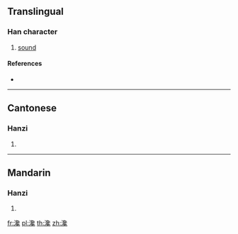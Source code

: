 {{character info/new}}
==Translingual==

===Han character===
{{Han char|rn=85|rad=水|as=17|sn=20|four=37113|canj=ENRI|ids=⿰氵毚}}

# [[sound]]

====References====
* {{Han ref|kx=0661.210|dkj=18714|dj=1071.040|hdz=31789.040|uh=703A|ud=28730|bh=F464|bd=62564}}

----

==Cantonese==

===Hanzi===
{{yue-hanzi|jyut=|y=chaam4}}

# {{defn|lang=yue|sort=水17}}

----

==Mandarin==

===Hanzi===
{{cmn-hanzi|pin=[[chán]] ([[chan2]]), [[ràng]] ([[rang4]])|wg=ch'an<sup>2</sup>, jang<sup>4</sup>}}

# {{defn|lang=cmn|sort=水17}}

[[fr:瀺]]
[[pl:瀺]]
[[th:瀺]]
[[zh:瀺]]